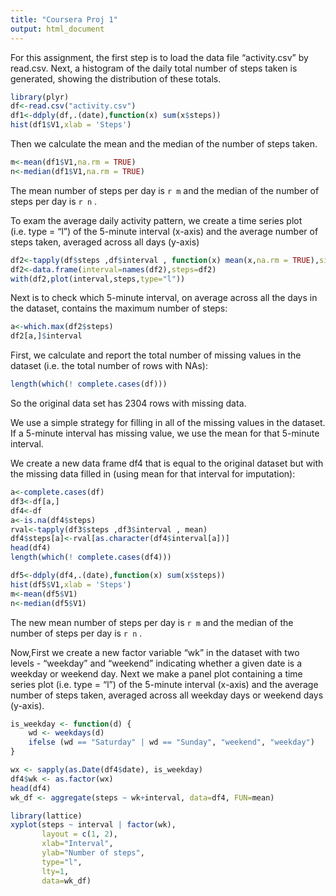 ---
title: "Coursera Proj 1"
output: html_document
---

For this assignment, the first step is to load the data file “activity.csv” by read.csv.
Next, a histogram of the daily total number of steps taken is generated, showing the distribution of these totals.

``` {r,echo=TRUE,warning=FALSE}
library(plyr)
df<-read.csv("activity.csv")
df1<-ddply(df,.(date),function(x) sum(x$steps))
hist(df1$V1,xlab = 'Steps')
```


Then we calculate the mean and the median of the number of steps taken.



```{r ,echo=TRUE,warning=FALSE}
m<-mean(df1$V1,na.rm = TRUE)
n<-median(df1$V1,na.rm = TRUE)
```

The mean number of steps per day is `r m` and the median of the number of steps per day is `r n` .


To exam the average daily activity pattern, we create a time series plot (i.e. type = “l”) of the 5-minute interval (x-axis) and the average number of steps taken, averaged across all days (y-axis)

```{r ,echo=TRUE,warning=FALSE}
df2<-tapply(df$steps ,df$interval , function(x) mean(x,na.rm = TRUE),simplify = TRUE)
df2<-data.frame(interval=names(df2),steps=df2)
with(df2,plot(interval,steps,type="l"))
```


Next is to check which 5-minute interval, on average across all the days in the dataset, contains the maximum number of steps:

```{r}
a<-which.max(df2$steps)
df2[a,]$interval
```

First, we calculate and report the total number of missing values in the dataset (i.e. the total number of rows with NAs):

```{r}
length(which(! complete.cases(df)))

```


So the original data set has 2304 rows with missing data.

We use a simple strategy for filling in all of the missing values in the dataset. If a 5-minute interval has missing value, we use the mean for that 5-minute interval.

We create a new data frame df4 that is equal to the original dataset but with the missing data filled in (using mean for that interval for imputation):

```{r}
a<-complete.cases(df)
df3<-df[a,]
df4<-df
a<-is.na(df4$steps)
rval<-tapply(df3$steps ,df3$interval , mean)
df4$steps[a]<-rval[as.character(df4$interval[a])]
head(df4)
length(which(! complete.cases(df4)))
```


```{r,warning=FALSE}
df5<-ddply(df4,.(date),function(x) sum(x$steps))
hist(df5$V1,xlab = 'Steps')
m<-mean(df5$V1)
n<-median(df5$V1)
```

The new mean number of steps per day is `r m` and the median of the number of steps per day is `r n` .




Now,First we create a new factor variable “wk” in the dataset with two levels - “weekday” and “weekend” indicating whether a given date is a weekday or weekend day.
Next we make a panel plot containing a time series plot (i.e. type = “l”) of the 5-minute interval (x-axis) and the average number of steps taken, averaged across all weekday days or weekend days (y-axis).

```{r}
is_weekday <- function(d) {
    wd <- weekdays(d)
    ifelse (wd == "Saturday" | wd == "Sunday", "weekend", "weekday")
}

wx <- sapply(as.Date(df4$date), is_weekday)
df4$wk <- as.factor(wx)
head(df4)
wk_df <- aggregate(steps ~ wk+interval, data=df4, FUN=mean)

library(lattice)
xyplot(steps ~ interval | factor(wk),
       layout = c(1, 2),
       xlab="Interval",
       ylab="Number of steps",
       type="l",
       lty=1,
       data=wk_df)
```










